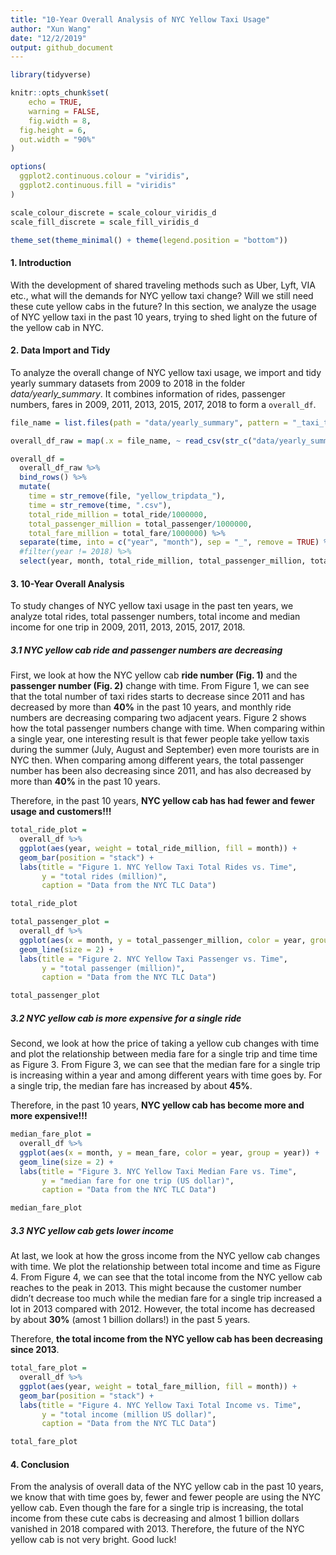 ```yaml
---
title: "10-Year Overall Analysis of NYC Yellow Taxi Usage"
author: "Xun Wang"
date: "12/2/2019"
output: github_document
---
```


```r
library(tidyverse)

knitr::opts_chunk$set(
	echo = TRUE,
	warning = FALSE,
	fig.width = 8, 
  fig.height = 6,
  out.width = "90%"
)

options(
  ggplot2.continuous.colour = "viridis",
  ggplot2.continuous.fill = "viridis"
)

scale_colour_discrete = scale_colour_viridis_d
scale_fill_discrete = scale_fill_viridis_d

theme_set(theme_minimal() + theme(legend.position = "bottom"))
```

#### 1. Introduction

With the development of shared traveling methods such as Uber, Lyft, VIA etc., what will the demands for NYC yellow taxi change? Will we still need these cute yellow cabs in the future? In this section, we analyze the usage of NYC yellow taxi in the past 10 years, trying to shed light on the future of the yellow cab in NYC.

#### 2. Data Import and Tidy

To analyze the overall change of NYC yellow taxi usage, we import and tidy yearly summary datasets from 2009 to 2018 in the folder *data/yearly_summary*. It combines information of rides, passenger numbers, fares in 2009, 2011, 2013, 2015, 2017, 2018 to form a `overall_df`.

```r
file_name = list.files(path = "data/yearly_summary", pattern = "_taxi_trip_summary")

overall_df_raw = map(.x = file_name, ~ read_csv(str_c("data/yearly_summary/", .x))) 

overall_df = 
  overall_df_raw %>% 
  bind_rows() %>%
  mutate(
    time = str_remove(file, "yellow_tripdata_"),
    time = str_remove(time, ".csv"),
    total_ride_million = total_ride/1000000,
    total_passenger_million = total_passenger/1000000,
    total_fare_million = total_fare/1000000) %>% 
  separate(time, into = c("year", "month"), sep = "_", remove = TRUE) %>%
  #filter(year != 2018) %>% 
  select(year, month, total_ride_million, total_passenger_million, total_fare_million, mean_fare, median_fare)
```

#### 3. 10-Year Overall Analysis

To study changes of NYC yellow taxi usage in the past ten years, we analyze total rides, total passenger numbers, total income and median income for one trip in 2009, 2011, 2013, 2015, 2017, 2018.

##### 3.1 NYC yellow cab ride and passenger numbers are decreasing

First, we look at how the NYC yellow cab **ride number (Fig. 1)** and the **passenger number (Fig. 2)** change with time. From Figure 1, we can see that the total number of taxi rides starts to decrease since 2011 and has decreased by more than **40%** in the past 10 years, and monthly ride numbers are decreasing comparing two adjacent years. Figure 2 shows how the total passenger numbers change with time. When comparing within a single year, one interesting result is that fewer people take yellow taxis during the summer (July, August and September) even more tourists are in NYC then. When comparing among different years, the total passenger number has been also decreasing since 2011, and has also decreased by more than **40%** in the past 10 years.

Therefore, in the past 10 years, **NYC yellow cab has had fewer and fewer usage and customers!!!**

```r
total_ride_plot = 
  overall_df %>% 
  ggplot(aes(year, weight = total_ride_million, fill = month)) +
  geom_bar(position = "stack") +
  labs(title = "Figure 1. NYC Yellow Taxi Total Rides vs. Time", 
       y = "total rides (million)",
       caption = "Data from the NYC TLC Data")

total_ride_plot
```

```r
total_passenger_plot = 
  overall_df %>% 
  ggplot(aes(x = month, y = total_passenger_million, color = year, group = year)) +
  geom_line(size = 2) +
  labs(title = "Figure 2. NYC Yellow Taxi Passenger vs. Time", 
       y = "total passenger (million)",
       caption = "Data from the NYC TLC Data")

total_passenger_plot
```

##### 3.2 NYC yellow cab is more expensive for a single ride 

Second, we look at how the price of taking a yellow cub changes with time and plot the relationship between media fare for a single trip and time time as Figure 3. From Figure 3, we can see that the median fare for a single trip is increasing within a year and among different years with time goes by. For a single trip, the median fare has increased by about **45%**.

Therefore, in the past 10 years, **NYC yellow cab has become more and more expensive!!!**

```r
median_fare_plot =
  overall_df %>% 
  ggplot(aes(x = month, y = mean_fare, color = year, group = year)) +
  geom_line(size = 2) +
  labs(title = "Figure 3. NYC Yellow Taxi Median Fare vs. Time", 
       y = "median fare for one trip (US dollar)",
       caption = "Data from the NYC TLC Data")

median_fare_plot
```

##### 3.3 NYC yellow cab gets lower income 

At last, we look at how the gross income from the NYC yellow cab changes with time. We plot the relationship between total income and time as Figure 4. From Figure 4, we can see that the total income from the NYC yellow cab reaches to the peak in 2013. This might because the customer number didn't decrease too much while the median fare for a single trip increased a lot in 2013 compared with 2012. However, the total income has decreased by about **30%** (amost 1 billion dollars!) in the past 5 years. 

Therefore, **the total income from the NYC yellow cab has been decreasing since 2013**. 

```r
total_fare_plot = 
  overall_df %>% 
  ggplot(aes(year, weight = total_fare_million, fill = month)) +
  geom_bar(position = "stack") +
  labs(title = "Figure 4. NYC Yellow Taxi Total Income vs. Time", 
       y = "total income (million US dollar)",
       caption = "Data from the NYC TLC Data")

total_fare_plot
```

#### 4. Conclusion

From the analysis of overall data of the NYC yellow cab in the past 10 years, we know that with time goes by, fewer and fewer people are using the NYC yellow cab. Even though the fare for a single trip is increasing, the total income from these cute cabs is decreasing and almost 1 billion dollars vanished in 2018 compared with 2013. Therefore, the future of the NYC yellow cab is not very bright. Good luck! 


